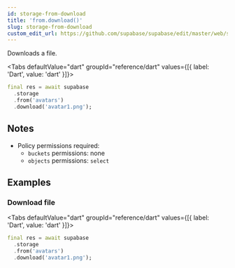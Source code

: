 ```yaml
---
id: storage-from-download
title: 'from.download()'
slug: storage-from-download
custom_edit_url: https://github.com/supabase/supabase/edit/master/web/spec/dart.yml
---
```



Downloads a file.

<Tabs
  defaultValue="dart"
  groupId="reference/dart"
  values={[{ label: 'Dart', value: 'dart' }]}>

<TabItem value="dart">

```dart
final res = await supabase
  .storage
  .from('avatars')
  .download('avatar1.png');
```

</TabItem>

</Tabs>

## Notes

- Policy permissions required:
  - `buckets` permissions: none
  - `objects` permissions: `select`

## Examples

### Download file

<Tabs
  defaultValue="dart"
  groupId="reference/dart"
  values={[{ label: 'Dart', value: 'dart' }]}>

<TabItem value="dart">

```dart
final res = await supabase
  .storage
  .from('avatars')
  .download('avatar1.png');
```

</TabItem>

</Tabs>
